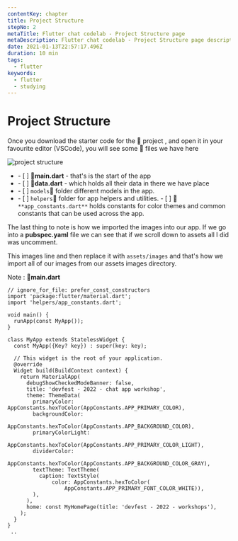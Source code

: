 ```yaml
---
contentKey: chapter
title: Project Structure
stepNo: 2
metaTitle: Flutter chat codelab - Project Structure page
metaDescription: Flutter chat codelab - Project Structure page description
date: 2021-01-13T22:57:17.496Z
duration: 10 min
tags:
  - flutter
keywords:
  - flutter
  - studying
---
```

# Project Structure

Once you download the starter code for the 🚧 project , and open it in your favourite editor (VSCode), you will see some 📄 files
we have here

![project structure](https://res.cloudinary.com/flutterdevcamp/image/upload/c_limit,q_80,w_2000/v1643201005/Codelab/flutter_01_01_project_structure_gfptxc.png "project structure")

* \- \[ ]  📄**main.dart** - that's is the start of the app
* \- \[ ]  📄**data.dart** - which holds all their data in there we have place 
* \- \[ ]  `models`📁 folder different models in the app.
* \- \[ ]  `helpers`📁 folder for app helpers and utilities.
      - \[ ]  📄 `**app_constants.dart**` holds constants for color themes and common constants that can be used across the app.

The last thing to note is how we imported the images into our app. If we go into a **pubspec.yaml** file we can see that if we scroll down to assets all I did was uncomment.

This images line and then replace it with `assets/images` and that's how we import all of our images from our assets images directory.

Note : 📄**main.dart**

```
// ignore_for_file: prefer_const_constructors
import 'package:flutter/material.dart';
import 'helpers/app_constants.dart';

void main() {
  runApp(const MyApp());
}

class MyApp extends StatelessWidget {
  const MyApp({Key? key}) : super(key: key);

  // This widget is the root of your application.
  @override
  Widget build(BuildContext context) {
    return MaterialApp(
      debugShowCheckedModeBanner: false,
      title: 'devfest - 2022 - chat app workshop',
      theme: ThemeData(
        primaryColor: AppConstants.hexToColor(AppConstants.APP_PRIMARY_COLOR),
        backgroundColor:
            AppConstants.hexToColor(AppConstants.APP_BACKGROUND_COLOR),
        primaryColorLight:
            AppConstants.hexToColor(AppConstants.APP_PRIMARY_COLOR_LIGHT),
        dividerColor:
            AppConstants.hexToColor(AppConstants.APP_BACKGROUND_COLOR_GRAY),
        textTheme: TextTheme(
          caption: TextStyle(
              color: AppConstants.hexToColor(
                  AppConstants.APP_PRIMARY_FONT_COLOR_WHITE)),
        ),
      ),
      home: const MyHomePage(title: 'devfest - 2022 - workshops'),
    );
  }
}
 ..
```
